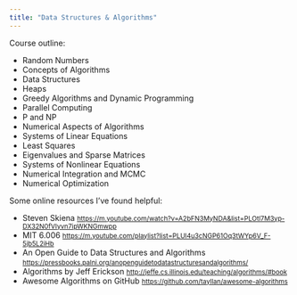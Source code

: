 ```yaml
---
title: "Data Structures & Algorithms"
---
```


Course outline: 

  - Random Numbers
  - Concepts of Algorithms 
  - Data Structures
  - Heaps 
  - Greedy Algorithms and Dynamic Programming
  - Parallel Computing 
  - P and NP
  - Numerical Aspects of Algorithms 
  - Systems of Linear Equations 
  - Least Squares
  - Eigenvalues and Sparse Matrices
  - Systems of Nonlinear Equations 
  - Numerical Integration and MCMC 
  - Numerical Optimization

Some online resources I've found helpful:

* Steven Skiena <small><https://m.youtube.com/watch?v=A2bFN3MyNDA&list=PLOtl7M3yp-DX32N0fVIyvn7ipWKNGmwpp></small>
* MIT 6.006
<small><https://m.youtube.com/playlist?list=PLUl4u3cNGP61Oq3tWYp6V_F-5jb5L2iHb></small>
* An Open Guide to Data Structures and Algorithms <small><https://pressbooks.palni.org/anopenguidetodatastructuresandalgorithms/></small>
* Algorithms by Jeff Erickson <small><http://jeffe.cs.illinois.edu/teaching/algorithms/#book></small>
* Awesome Algorithms on GitHub <small><https://github.com/tayllan/awesome-algorithms></small>